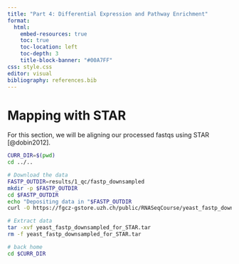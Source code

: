 ```yaml
---
title: "Part 4: Differential Expression and Pathway Enrichment"
format:
  html:
    embed-resources: true
    toc: true
    toc-location: left
    toc-depth: 3
    title-block-banner: "#00A7FF"
css: style.css
editor: visual
bibliography: references.bib
---
```


# Mapping with STAR

For this section, we will be aligning our processed fastqs using STAR [@dobin2012].

```bash
CURR_DIR=$(pwd)
cd ../..

# Download the data
FASTP_OUTDIR=results/1_qc/fastp_downsampled
mkdir -p $FASTP_OUTDIR
cd $FASTP_OUTDIR
echo "Depositing data in "$FASTP_OUTDIR
curl -O https://fgcz-gstore.uzh.ch/public/RNASeqCourse/yeast_fastp_downsampled_for_STAR.tar

# Extract data
tar -xvf yeast_fastp_downsampled_for_STAR.tar
rm -f yeast_fastp_downsampled_for_STAR.tar

# back home
cd $CURR_DIR
```
